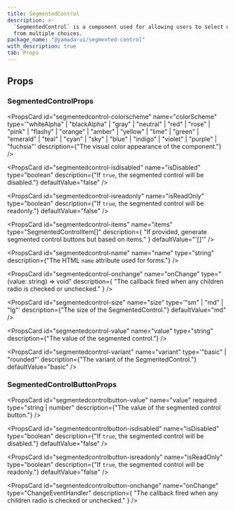 ```yaml
---
title: SegmentedControl
description: >-
  `SegmentedControl` is a component used for allowing users to select one option
  from multiple choices.
package_name: "@yamada-ui/segmented-control"
with_description: true
tab: Props
---
```


## Props

### SegmentedControlProps

<PropsCard
  id="segmentedcontrol-colorscheme"
  name="colorScheme"
  type='"whiteAlpha" | "blackAlpha" | "gray" | "neutral" | "red" | "rose" | "pink" | "flashy" | "orange" | "amber" | "yellow" | "lime" | "green" | "emerald" | "teal" | "cyan" | "sky" | "blue" | "indigo" | "violet" | "purple" | "fuchsia"'
  description={"The visual color appearance of the component."}
/>

<PropsCard
  id="segmentedcontrol-isdisabled"
  name="isDisabled"
  type="boolean"
  description={"If `true`, the segmented control will be disabled."}
  defaultValue="false"
/>

<PropsCard
  id="segmentedcontrol-isreadonly"
  name="isReadOnly"
  type="boolean"
  description={"If `true`, the segmented control will be readonly."}
  defaultValue="false"
/>

<PropsCard
  id="segmentedcontrol-items"
  name="items"
  type="SegmentedControlItem[]"
  description={
    "If provided, generate segmented control buttons but based on items."
  }
  defaultValue="'[]'"
/>

<PropsCard
  id="segmentedcontrol-name"
  name="name"
  type="string"
  description={"The HTML `name` attribute used for forms."}
/>

<PropsCard
  id="segmentedcontrol-onchange"
  name="onChange"
  type="(value: string) => void"
  description={
    "The callback fired when any children radio is checked or unchecked."
  }
/>

<PropsCard
  id="segmentedcontrol-size"
  name="size"
  type='"sm" | "md" | "lg"'
  description={"The size of the SegmentedControl."}
  defaultValue="md"
/>

<PropsCard
  id="segmentedcontrol-value"
  name="value"
  type="string"
  description={"The value of the segmented control."}
/>

<PropsCard
  id="segmentedcontrol-variant"
  name="variant"
  type='"basic" | "rounded"'
  description={"The variant of the SegmentedControl."}
  defaultValue="basic"
/>

### SegmentedControlButtonProps

<PropsCard
  id="segmentedcontrolbutton-value"
  name="value"
  required
  type="string | number"
  description={"The value of the segmented control button."}
/>

<PropsCard
  id="segmentedcontrolbutton-isdisabled"
  name="isDisabled"
  type="boolean"
  description={"If `true`, the segmented control will be disabled."}
  defaultValue="false"
/>

<PropsCard
  id="segmentedcontrolbutton-isreadonly"
  name="isReadOnly"
  type="boolean"
  description={"If `true`, the segmented control will be readonly."}
  defaultValue="false"
/>

<PropsCard
  id="segmentedcontrolbutton-onchange"
  name="onChange"
  type="ChangeEventHandler<HTMLInputElement>"
  description={
    "The callback fired when any children radio is checked or unchecked."
  }
/>

